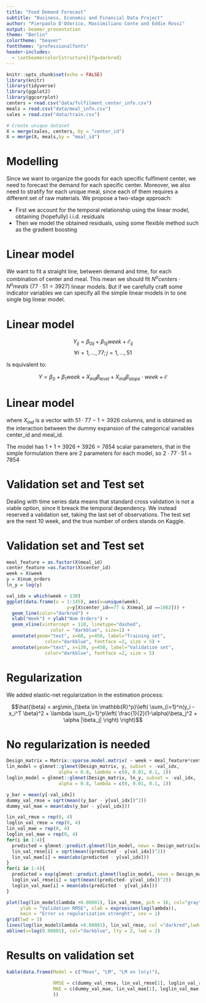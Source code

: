 ```yaml
---
title: "Food Demand Forecast"
subtitle: "Business, Economic and Financial Data Project"
author: "Pierpaolo D'Odorico, Massimiliano Conte and Eddie Rossi"
output: beamer_presentation
theme: "Berlin"
colortheme: "beaver"
fonttheme: "professionalfonts"
header-includes:
  - \setbeamercolor{structure}{fg=darkred}
---
```


```r
knitr::opts_chunk$set(echo = FALSE)
library(knitr)
library(tidyverse)
library(ggplot2)
library(ggcorrplot)
centers = read.csv("data/fulfilment_center_info.csv")
meals = read.csv("data/meal_info.csv")
sales = read.csv("data/train.csv")
```

``` r
# Create unique dataset
X = merge(sales, centers, by = "center_id")
X = merge(X, meals,by = "meal_id")
```

# Modelling

Since we want to organize the goods for each specific fulflment center, we need to forecast the demand for each specific center. Moreover, we also need to stratify for each unique meal, since each of them requires a different set of raw materials. 
We propose a two-stage approach:

- First we account for the temporal relationship using the linear model, obtaining (hopefully) i.i.d. residuals
- Then we model the obtained residuals, using some flexible method such as the gradient boosting

# Linear model

We want to fit a straight line, between demand and time, for each combination of center and meal. This mean we should fit $N^ocenters \cdot N^omeals \ (77 \cdot 51 = 3927)$ linear models. But if we carefully craft some indicator variables we can specify all the simple linear models in to one single big linear model.

# Linear model

$$Y_{ij} = \beta_{0ij} + \beta_{1ij}week + \mathcal{E}_{ij}$$  $$\forall i=1,...,77; j=1,...,51$$

Is equivalent to:

$$ Y = \beta_{0} + \beta_{1}week + X_{ind} \beta_{level} +  X_{ind}\beta_{slope}\cdot week + \mathcal{E}$$

# Linear model

where $X_{ind}$ is a vector with $51 \cdot77 - 1 = 3926$ columns, and is obtained as the interaction between the dummy expansion of the categorical variables center_id and meal_id. 

The model has $1 + 1 + 3926 + 3926 = 7854$ scalar parameters, that in the simple formulation there are 2 parameters for each model, so $2 \cdot77 \cdot 51 = 7854$

# Validation set and Test set

Dealing with time series data means that standard cross validation is not a viable option, since it breack the temporal dependency. We instead reserved a validation set, taking the last set of observations. The test set are the next 10 week, and the true number of orders stands on Kaggle.

# Validation set and Test set

```r
meal_feature = as.factor(X$meal_id)
center_feature =as.factor(X$center_id)
week = X$week
y = X$num_orders
ln_y = log(y)

val_idx = which(week > 130)
ggplot(data.frame(x = 1:145), aes(x=unique(week),
                      y=y[X$center_id==77 & X$meal_id ==1062])) +
  geom_line(color="darkred") + 
  xlab("Week") + ylab("Num Orders") +
  geom_vline(xintercept = 110, linetype="dashed", 
                color = "darkblue", size=1) +
  annotate(geom="text", x=60, y=450, label="Training set",
              color="darkblue", fontface =2, size = 5) + 
  annotate(geom="text", x=130, y=450, label="Validation set",
              color="darkblue", fontface =2, size = 5)
```

# Regularization

We added elastic-net regularization in the estimation process:

$$\hat{\beta} = arg\min_{\beta \in \mathbb{R}^p}\left( \sum_{i=1}^n(y_i - x_i^T \beta)^2 + \lambda \sum_{j=1}^p\left( \frac{1}{2}(1-\alpha)\beta_j^2 + \alpha |\beta_j| \right) \right)$$

# No regularization is needed


```r
Design_matrix = Matrix::sparse.model.matrix( ~ week + meal_feature*center_feature + week*meal_feature*center_feature)
lin_model = glmnet::glmnet(Design_matrix, y, subset = -val_idx, 
                   alpha = 0.8, lambda = c(0, 0.01, 0.1, 1))
loglin_model = glmnet::glmnet(Design_matrix, ln_y, subset = -val_idx, 
                   alpha = 0.8, lambda = c(0, 0.01, 0.1, 1))

y_bar = mean(y[-val_idx])
dummy_val_rmse = sqrt(mean((y_bar - y[val_idx])^2))
dummy_val_mae = mean(abs(y_bar - y[val_idx]))

lin_val_rmse = rep(0, 4)
loglin_val_rmse = rep(0, 4)
lin_val_mae = rep(0, 4)
loglin_val_mae = rep(0, 4)
for(i in 1:4){
  predicted = glmnet::predict.glmnet(lin_model, newx = Design_matrix[val_idx,],s = lin_model$lambda[i])
  lin_val_rmse[i] = sqrt(mean((predicted - y[val_idx])^2))
  lin_val_mae[i] = mean(abs(predicted - y[val_idx]))
}
for(i in 1:4){
  predicted = exp(glmnet::predict.glmnet(loglin_model, newx = Design_matrix[val_idx,],s = lin_model$lambda[i]) )
  loglin_val_rmse[i] = sqrt(mean((predicted- y[val_idx])^2))
  loglin_val_mae[i] = mean(abs(predicted - y[val_idx]))
}

plot(log(lin_model$lambda +0.00001), lin_val_rmse, pch = 16, col="gray",
     ylab = "Validation RMSE", xlab = expression(log(lambda)),
     main = "Error vs regularization strenght", cex = 2)
grid(lwd = 3)
lines(log(lin_model$lambda +0.00001), lin_val_rmse, col ="darkred",lwd=2)
abline(v=log(0.00001), col="darkblue", lty = 2, lwd = 2)
```

# Results on validation set

```r
kable(data.frame(Model = c("Mean", "LM", "LM on ln(y)"), 

                 RMSE = c(dummy_val_rmse, lin_val_rmse[1], loglin_val_rmse[1]),
                 MAE = c(dummy_val_mae, lin_val_mae[1], loglin_val_mae[1])
                 ))
```










